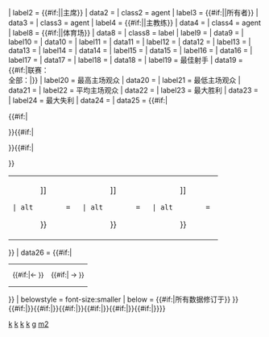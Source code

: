 {{Infobox
| bodyclass  = vcard
| title      = {{{club|<includeonly>{{PAGENAME}}</includeonly>}}}
| titleclass = fn org
| data1      = {{#if:{{{season|}}}|{{{season|}}} 赛季}}
| label2     = {{#if:{{{chrtitle|}}}|{{{chrtitle}}}|主席}}
| data2      = {{{chairman|}}}
| class2     = agent
| label3     = {{#if:{{{ownertitle|}}}|{{{ownertitle}}}|所有者}}
| data3      = {{{owner|}}}
| class3     = agent
| label4     = {{#if:{{{mgrtitle|}}}|{{{mgrtitle}}}|主教练}}
| data4      = {{{manager|}}}
| class4     = agent
| label8     = {{#if:{{{stdtitle|}}}|{{{stdtitle}}}|体育场}}
| data8      = {{{stadium|}}}
| class8     = label
| label9     = {{{league|}}}
| data9      = {{{league result|}}}
| label10    = {{{league2|}}}
| data10     = {{{league2 result|}}}
| label11    = {{{cup1|}}}
| data11     = {{{cup1 result|}}}
| label12    = {{{cup2|}}}
| data12     = {{{cup2 result|}}}
| label13    = {{{cup3|}}}
| data13     = {{{cup3 result|}}}
| label14    = {{{cup4|}}}
| data14     = {{{cup4 result|}}}
| label15    = {{{cup5|}}}
| data15     = {{{cup5 result|}}}
| label16    = {{{cup6|}}}
| data16     = {{{cup6 result|}}}
| label17    = {{{cup7|}}}
| data17     = {{{cup7 result|}}}
| label18    = {{{cup8|}}}
| data18     = {{{cup8 result|}}}
| label19    = 最佳射手
| data19     = {{#if:{{{season topscorer|}}}|联赛：{{{league topscorer|}}}<br />全部：{{{season topscorer|}}}|{{{league topscorer|}}}}}
| label20    = 最高主场观众
| data20     = {{{highest attendance|}}}
| label21    = 最低主场观众
| data21     = {{{lowest attendance|}}}
| label22    = 平均主场观众
| data22     = {{{average attendance|}}}
| label23    = 最大胜利
| data23     = {{{largest win|}}}
| label24    = 最大失利
| data24     = {{{largest loss|}}}
| data25     = {{#if:{{{pattern_la1|}}}{{{pattern_b1|}}}{{{pattern_ra1|}}}{{{pattern_sh1|}}}{{{pattern_so1|}}}{{{leftarm1|}}}{{{body1|}}}{{{rightarm1|}}}{{{shorts1|}}}{{{socks1|}}}{{{pattern_la2|}}}{{{pattern_b2|}}}{{{pattern_ra2|}}}{{{pattern_sh2|}}}{{{pattern_so2|}}}{{{leftarm2|}}}{{{body2|}}}{{{rightarm2|}}}{{{shorts2|}}}{{{socks2|}}}{{{pattern_la3|}}}{{{pattern_b3|}}}{{{pattern_ra3|}}}{{{pattern_sh3|}}}{{{pattern_so3|}}}{{{leftarm3|}}}{{{body3|}}}{{{rightarm3|}}}{{{shorts3|}}}{{{socks3|}}}|
<tr><td class="toccolours" style="padding: 0; background: #ffffff; text-align: center;" colspan="2">
<table style="width:100%; text-align:center;">
<tr>
{{#if:{{{pattern_la1|}}}{{{pattern_b1|}}}{{{pattern_ra1|}}}{{{pattern_sh1|}}}{{{pattern_so1|}}}{{{leftarm1|}}}{{{body1|}}}{{{rightarm1|}}}{{{shorts1|}}}{{{socks1|}}}|
<td>{{Football kit
 | pattern_la = {{{pattern_la1|}}}
 | pattern_b  = {{{pattern_b1|_unknown}}}
 | pattern_ra = {{{pattern_ra1|}}}
 | pattern_sh = {{{pattern_sh1|}}}
 | pattern_so = {{{pattern_so1|}}}
 | leftarm    = {{{leftarm1|}}}
 | body       = {{{body1|}}}
 | rightarm   = {{{rightarm1|}}}
 | shorts     = {{{shorts1|}}}
 | socks      = {{{socks1|}}}
 | title      = {{{pattern_name1|主场}}} [[足球球衣|{{#if:{{{American|}}}|颜色|颜色}}]]
 | alt        = {{{alt1|}}}
}}</td>
}}{{#if:{{{pattern_la2|}}}{{{pattern_b2|}}}{{{pattern_ra2|}}}{{{pattern_sh2|}}}{{{pattern_so2|}}}{{{leftarm2|}}}{{{body2|}}}{{{rightarm2|}}}{{{shorts2|}}}{{{socks2|}}}|
<td>{{Football kit
 | pattern_la = {{{pattern_la2|}}}
 | pattern_b  = {{{pattern_b2|_unknown}}}
 | pattern_ra = {{{pattern_ra2|}}}
 | pattern_sh = {{{pattern_sh2|}}}
 | pattern_so = {{{pattern_so2|}}}
 | leftarm    = {{{leftarm2|}}}
 | body       = {{{body2|}}}
 | rightarm   = {{{rightarm2|}}}
 | shorts     = {{{shorts2|}}}
 | socks      = {{{socks2|}}}
 | title      = {{{pattern_name2|客场}}} [[足球球衣|{{#if:{{{American|}}}|颜色|颜色}}]]
 | alt        = {{{alt2|}}}
}}</td>
}}{{#if:{{{pattern_la3|}}}{{{pattern_b3|}}}{{{pattern_ra3|}}}{{{pattern_sh3|}}}{{{pattern_so3|}}}{{{leftarm3|}}}{{{body3|}}}{{{rightarm3|}}}{{{shorts3|}}}{{{socks3|}}}|
<td>{{Football kit
 | pattern_la = {{{pattern_la3|}}}
 | pattern_b  = {{{pattern_b3|_unknown}}}
 | pattern_ra = {{{pattern_ra3|}}}
 | pattern_sh = {{{pattern_sh3|}}}
 | pattern_so = {{{pattern_so3|}}}
 | leftarm    = {{{leftarm3|}}}
 | body       = {{{body3|}}}
 | rightarm   = {{{rightarm3|}}}
 | shorts     = {{{shorts3|}}}
 | socks      = {{{socks3|}}}
 | title      = {{{pattern_name3|第三}}} [[足球球衣|{{#if:{{{American|}}}|颜色|颜色}}]]
 | alt        = {{{alt3|}}}
}}</td>
}}</tr>
</table></td></tr>}}
| data26  = {{#if:{{{prevseason|}}}{{{nextseason|}}}|<table style="font-size: 95%; line-height: 95%; background-color: inherit" width="100%" class="nowraplinks">
<tr>
<td style="width:50%; text-align:center;">{{#if:{{{prevseason|}}}|← {{{prevseason|}}} }}</td>
<td style="width:50%; text-align:center;">{{#if:{{{nextseason|}}}|{{{nextseason|}}} → }}</td>
</tr>
</table>
}}
| belowstyle = font-size:smaller
| below = {{#if:{{{updated|}}}|所有数据修订于{{{updated}}}}}
}}{{main other|{{#if:{{{captain|}}}|[[Category:Articles using infobox football club season with missing parameters|c{{PAGENAME}}]]}}{{#if:{{{kit|}}}|[[Category:Articles using infobox football club season with missing parameters|k{{PAGENAME}}]]}}{{#if:{{{kit_image1|}}}|[[Category:Articles using infobox football club season with missing parameters|k{{PAGENAME}}]]}}{{#if:{{{kit_image2|}}}|[[Category:Articles using infobox football club season with missing parameters|k{{PAGENAME}}]]}}{{#if:{{{kit_image3|}}}|[[Category:Articles using infobox football club season with missing parameters|k{{PAGENAME}}]]}}{{#if:{{{ground|}}}|[[Category:Articles using infobox football club season with missing parameters|g{{PAGENAME}}]]}}{{#if:{{{manager2|}}}|[[Category:Articles using infobox football club season with missing parameters|m2{{PAGENAME}}]]}}}}<noinclude>
{{documentation}}</noinclude>